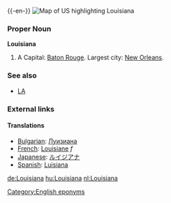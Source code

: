 {{wikipedia}}
{{-en-}}
[[Image:Map of USA highlighting Louisiana.png|thumb|right|Map of US highlighting Louisiana]]
===Proper Noun===
'''Louisiana'''
#A {{USstate}}  Capital: [[Baton Rouge]]. Largest city: [[New Orleans]].

===See also===
*[[LA]]
===External links===
{{pedialite}}

====Translations====

*[[Bulgarian]]: [[Луизиана]]
*[[French]]: [[Louisiane]] ''f''
*[[Japanese]]: [[ルイジアナ]] 
*[[Spanish]]: [[Luisiana]]

[[Category:English eponyms]]
[[de:Louisiana]]
[[hu:Louisiana]]
[[nl:Louisiana]]